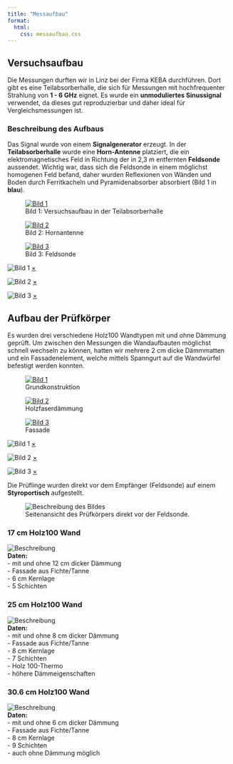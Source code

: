 ```yaml
---
title: "Messaufbau"
format:
  html:
    css: messaufbau.css
---
```


## Versuchsaufbau

Die Messungen durften wir in Linz bei der Firma KEBA durchführen. Dort gibt es eine Teilabsorberhalle, die sich für Messungen mit hochfrequenter Strahlung von **1 - 6 GHz** eignet. Es wurde ein **unmoduliertes Sinussignal** verwendet, da dieses gut reproduzierbar und daher ideal für Vergleichsmessungen ist.

### Beschreibung des Aufbaus
Das Signal wurde von einem **Signalgenerator** erzeugt. In der **Teilabsorberhalle** wurde eine **Horn-Antenne** platziert, die ein elektromagnetisches Feld in Richtung der in 2,3 m entfernten **Feldsonde** aussendet. Wichtig war, dass sich die Feldsonde in einem möglichst homogenen Feld befand, daher wurden Reflexionen von Wänden und Boden durch Ferritkacheln und Pyramidenabsorber absorbiert (Bild 1 in **blau**).

<div class="image-row">
  <figure class="image-container">
    <a href="#img1">
      <img src="img/prüfaufbau.png" alt="Bild 1">
    </a>
    <figcaption>Bild 1: Versuchsaufbau in der Teilabsorberhalle</figcaption>
  </figure>
  <figure class="image-container">
    <a href="#img2">
      <img src="img/horn-antenne.png" alt="Bild 2">
    </a>
    <figcaption>Bild 2: Hornantenne</figcaption>
  </figure>
  <figure class="image-container">
    <a href="#img3">
      <img src="img/feldsonde.png" alt="Bild 3">
    </a>
    <figcaption>Bild 3: Feldsonde</figcaption>
  </figure>
</div>

<!-- Popups für vergrößerte Bilder -->
<div class="lightbox" id="img1">
  <img src="img/prüfaufbau.png" alt="Bild 1">
  <a href="#" class="close">×</a>
</div>
<div class="lightbox" id="img2">
  <img src="img/horn-antenne.png" alt="Bild 2">
  <a href="#" class="close">×</a>
</div>
<div class="lightbox" id="img3">
  <img src="img/feldsonde.png" alt="Bild 3">
  <a href="#" class="close">×</a>
</div>


## Aufbau der Prüfkörper 

Es wurden drei verschiedene Holz100 Wandtypen mit und ohne Dämmung geprüft. Um zwischen den Messungen die Wandaufbauten möglichst schnell wechseln zu können, hatten wir mehrere 2 cm dicke Dämmmatten und ein Fassadenelement, welche mittels Spanngurt auf die Wandwürfel befestigt werden konnten.  

<div class="image-row">
  <figure class="image-container">
    <a href="#img4">
      <img src="img/grundkonstruktion.png" alt="Bild 1">
    </a>
    <figcaption>Grundkonstruktion</figcaption>
  </figure>
  <figure class="image-container">
    <a href="#img5">
      <img src="img/dämmung.png" alt="Bild 2">
    </a>
    <figcaption>Holzfaserdämmung</figcaption>
  </figure>
  <figure class="image-container">
    <a href="#img6">
      <img src="img/fassade.png" alt="Bild 3">
    </a>
    <figcaption>Fassade</figcaption>
  </figure>
</div>

<!-- Popups für vergrößerte Bilder -->
<div class="lightbox" id="img4">
  <img src="img/grundkonstruktion.png" alt="Bild 1">
  <a href="#" class="close">×</a>
</div>
<div class="lightbox" id="img5">
  <img src="img/dämmung.png" alt="Bild 2">
  <a href="#" class="close">×</a>
</div>
<div class="lightbox" id="img6">
  <img src="img/fassade.png" alt="Bild 3">
  <a href="#" class="close">×</a>
</div>

Die Prüflinge wurden direkt vor dem Empfänger (Feldsonde) auf einem **Styroportisch** aufgestellt. 

<div class="image-with-caption">
  <figure>
    <img src="img/holzmitsonde.jpg" alt="Beschreibung des Bildes">
    <figcaption>Seitenansicht des Prüfkörpers direkt vor der Feldsonde.</figcaption>
  </figure>
</div>


### 17 cm Holz100 Wand

<div class="image-text-container">
  <img src="img/Besser1.png" alt="Beschreibung" class="left-image">
  <div class="right-text">
  **Daten:** 
  <br>
   - mit und ohne 12 cm dicker Dämmung
   <br>
   - Fassade aus Fichte/Tanne 
   <br>
   - 6 cm Kernlage 
   <br>
   - 5 Schichten 
  </div>
</div>

### 25 cm Holz100 Wand

<div class="image-text-container">
  <img src="img/Besser2.png" alt="Beschreibung" class="left-image">
  <div class="right-text">
  **Daten:** 
  <br>
   - mit und ohne 8 cm dicker Dämmung
   <br>
   - Fassade aus Fichte/Tanne 
   <br>
   - 8 cm Kernlage 
   <br>
   - 7 Schichten 
    <br>
   - Holz 100-Thermo 
    <br>
   - höhere Dämmeigenschaften 
  </div>
</div>

### 30.6 cm Holz100 Wand

<div class="image-text-container">
  <img src="img/Besser3.png" alt="Beschreibung" class="left-image">
  <div class="right-text">
  **Daten:** 
  <br>
   - mit und ohne 6 cm dicker Dämmung
   <br>
   - Fassade aus Fichte/Tanne 
   <br>
   - 8 cm Kernlage 
   <br>
   - 9 Schichten 
    <br>
   - auch ohne Dämmung möglich
  </div>
</div>






